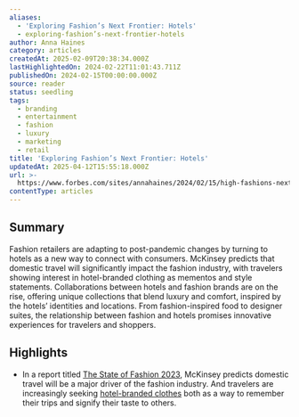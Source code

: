 ```yaml
---
aliases:
  - 'Exploring Fashion’s Next Frontier: Hotels'
  - exploring-fashion’s-next-frontier-hotels
author: Anna Haines
category: articles
createdAt: 2025-02-09T20:38:34.000Z
lastHighlightedOn: 2024-02-22T11:01:43.711Z
publishedOn: 2024-02-15T00:00:00.000Z
source: reader
status: seedling
tags:
  - branding
  - entertainment
  - fashion
  - luxury
  - marketing
  - retail
title: 'Exploring Fashion’s Next Frontier: Hotels'
updatedAt: 2025-04-12T15:55:18.000Z
url: >-
  https://www.forbes.com/sites/annahaines/2024/02/15/high-fashions-next-frontier-hotels/?sh=9dd137e572b2&utm_source=news.futureparty.com&utm_medium=newsletter&utm_campaign=boarding-pass-face
contentType: articles
---
```

## Summary

Fashion retailers are adapting to post-pandemic changes by turning to hotels as a new way to connect with consumers. McKinsey predicts that domestic travel will significantly impact the fashion industry, with travelers showing interest in hotel-branded clothing as mementos and style statements. Collaborations between hotels and fashion brands are on the rise, offering unique collections that blend luxury and comfort, inspired by the hotels’ identities and locations. From fashion-inspired food to designer suites, the relationship between fashion and hotels promises innovative experiences for travelers and shoppers.

## Highlights

- In a report titled [The State of Fashion 2023](https://cdn.businessoffashion.com/reports/The_State_of_Fashion_2023.pdf), McKinsey predicts domestic travel will be a major driver of the fashion industry. And travelers are increasingly seeking [hotel-branded clothes](https://www.nytimes.com/2024/02/14/travel/hotel-merch-bathrobe-luxury.html) both as a way to remember their trips and signify their taste to others.
